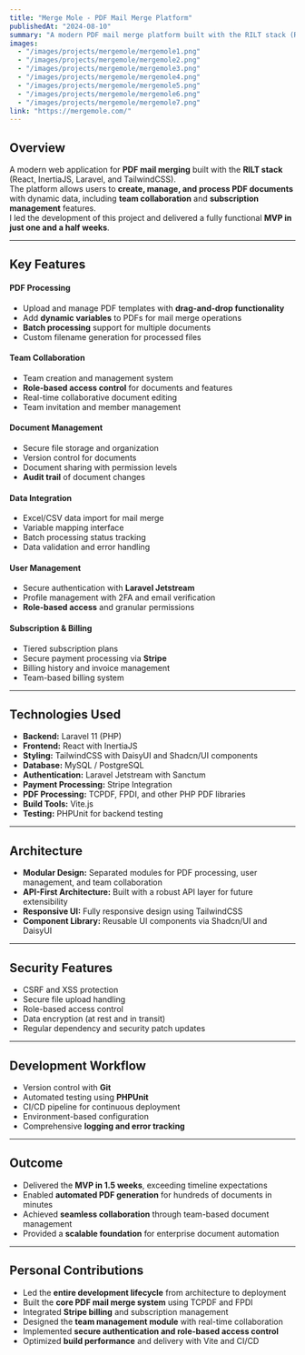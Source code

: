 ```yaml
---
title: "Merge Mole - PDF Mail Merge Platform"
publishedAt: "2024-08-10"
summary: "A modern PDF mail merge platform built with the RILT stack (React, InertiaJS, Laravel, TailwindCSS). Enables users to dynamically generate and manage PDFs with team collaboration and subscription features."
images:
  - "/images/projects/mergemole/mergemole1.png"
  - "/images/projects/mergemole/mergemole2.png"
  - "/images/projects/mergemole/mergemole3.png"
  - "/images/projects/mergemole/mergemole4.png"
  - "/images/projects/mergemole/mergemole5.png"
  - "/images/projects/mergemole/mergemole6.png"
  - "/images/projects/mergemole/mergemole7.png"
link: "https://mergemole.com/"
---
```


## Overview

A modern web application for **PDF mail merging** built with the **RILT stack** (React, InertiaJS, Laravel, and TailwindCSS).  
The platform allows users to **create, manage, and process PDF documents** with dynamic data, including **team collaboration** and **subscription management** features.  
I led the development of this project and delivered a fully functional **MVP in just one and a half weeks**.

---

## Key Features

#### PDF Processing

- Upload and manage PDF templates with **drag-and-drop functionality**
- Add **dynamic variables** to PDFs for mail merge operations
- **Batch processing** support for multiple documents
- Custom filename generation for processed files

#### Team Collaboration

- Team creation and management system
- **Role-based access control** for documents and features
- Real-time collaborative document editing
- Team invitation and member management

#### Document Management

- Secure file storage and organization
- Version control for documents
- Document sharing with permission levels
- **Audit trail** of document changes

#### Data Integration

- Excel/CSV data import for mail merge
- Variable mapping interface
- Batch processing status tracking
- Data validation and error handling

#### User Management

- Secure authentication with **Laravel Jetstream**
- Profile management with 2FA and email verification
- **Role-based access** and granular permissions

#### Subscription & Billing

- Tiered subscription plans
- Secure payment processing via **Stripe**
- Billing history and invoice management
- Team-based billing system

---

## Technologies Used

- **Backend:** Laravel 11 (PHP)
- **Frontend:** React with InertiaJS
- **Styling:** TailwindCSS with DaisyUI and Shadcn/UI components
- **Database:** MySQL / PostgreSQL
- **Authentication:** Laravel Jetstream with Sanctum
- **Payment Processing:** Stripe Integration
- **PDF Processing:** TCPDF, FPDI, and other PHP PDF libraries
- **Build Tools:** Vite.js
- **Testing:** PHPUnit for backend testing

---

## Architecture

- **Modular Design:** Separated modules for PDF processing, user management, and team collaboration
- **API-First Architecture:** Built with a robust API layer for future extensibility
- **Responsive UI:** Fully responsive design using TailwindCSS
- **Component Library:** Reusable UI components via Shadcn/UI and DaisyUI

---

## Security Features

- CSRF and XSS protection
- Secure file upload handling
- Role-based access control
- Data encryption (at rest and in transit)
- Regular dependency and security patch updates

---

## Development Workflow

- Version control with **Git**
- Automated testing using **PHPUnit**
- CI/CD pipeline for continuous deployment
- Environment-based configuration
- Comprehensive **logging and error tracking**

---

## Outcome

- Delivered the **MVP in 1.5 weeks**, exceeding timeline expectations
- Enabled **automated PDF generation** for hundreds of documents in minutes
- Achieved **seamless collaboration** through team-based document management
- Provided a **scalable foundation** for enterprise document automation

---

## Personal Contributions

- Led the **entire development lifecycle** from architecture to deployment
- Built the **core PDF mail merge system** using TCPDF and FPDI
- Integrated **Stripe billing** and subscription management
- Designed the **team management module** with real-time collaboration
- Implemented **secure authentication and role-based access control**
- Optimized **build performance** and delivery with Vite and CI/CD
